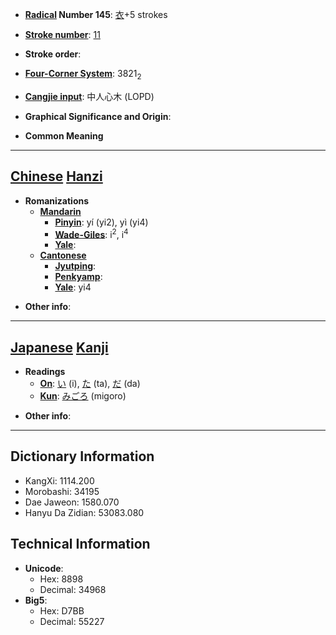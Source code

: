 * '''[[Wiktionary:Chinese radical index| Radical]] Number 145''': [[Wiktionary:Chinese radical index 衣|衣]]+5 strokes

* '''[[Wiktionary:Chinese total strokes index|Stroke number]]''': [[Wiktionary:Chinese total strokes index 11|11]]

* '''Stroke order''': 

* '''[[Wiktionary:Chinese four corner index|Four-Corner System]]''': 3821<sub>2</sub>

* '''[[Wiktionary:Chinese Cangjie index|Cangjie input]]''': 中人心木 (LOPD)

* '''Graphical Significance and Origin''': 

* '''Common Meaning'''

----

== [[Chinese]] [[Hanzi]] ==

* '''Romanizations'''
** '''[[Mandarin]]'''
*** '''[[Pinyin]]''': yí (yi2), yì (yi4)
*** '''[[Wade-Giles]]''': i<sup>2</sup>, i<sup>4</sup>
*** '''[[Yale]]''': 
** '''[[Cantonese]]'''
*** '''[[Jyutping]]''':
*** '''[[Penkyamp]]''': 
*** '''[[Yale]]''': yi4

* '''Other info''': 

----

== [[Japanese]] [[Kanji]] ==

* '''Readings'''
** '''[[On]]''': [[い]] (i), [[た]] (ta), [[だ]] (da)
** '''[[Kun]]''': [[みごろ]] (migoro)

* '''Other info''':  

----

== Dictionary Information ==

* KangXi: 1114.200
* Morobashi: 34195
* Dae Jaweon: 1580.070
* Hanyu Da Zidian: 53083.080

== Technical Information ==

* '''Unicode''':
** Hex: 8898
** Decimal: 34968
* '''Big5''':
** Hex: D7BB
** Decimal: 55227